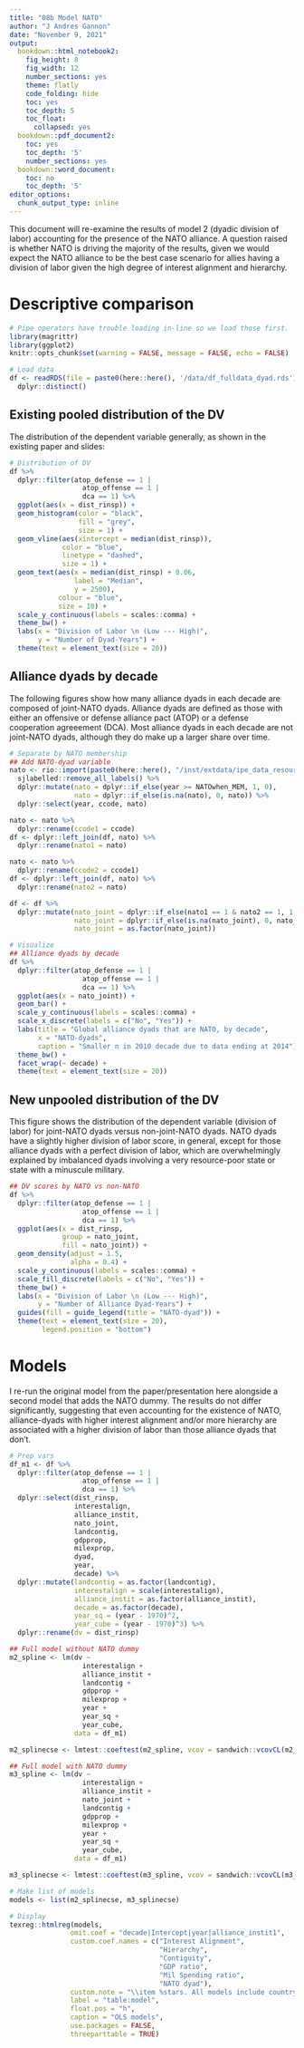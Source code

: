 ```yaml
---
title: "08b Model NATO"
author: "J Andres Gannon"
date: "November 9, 2021"
output:
  bookdown::html_notebook2:
    fig_height: 8
    fig_width: 12
    number_sections: yes
    theme: flatly
    code_folding: hide
    toc: yes
    toc_depth: 5
    toc_float:
      collapsed: yes
  bookdown::pdf_document2:
    toc: yes
    toc_depth: '5'
    number_sections: yes
  bookdown::word_document:
    toc: no
    toc_depth: '5'
editor_options:
  chunk_output_type: inline
---
```


This document will re-examine the results of model 2 (dyadic division of labor) accounting for the presence of the NATO alliance. A question raised is whether NATO is driving the majority of the results, given we would expect the NATO alliance to be the best case scenario for allies having a division of labor given the high degree of interest alignment and hierarchy.

# Descriptive comparison
```r
# Pipe operators have trouble loading in-line so we load those first.
library(magrittr)
library(ggplot2)
knitr::opts_chunk$set(warning = FALSE, message = FALSE, echo = FALSE)

# Load data
df <- readRDS(file = paste0(here::here(), '/data/df_fulldata_dyad.rds')) %>%
  dplyr::distinct()
```

## Existing pooled distribution of the DV
The distribution of the dependent variable generally, as shown in the existing paper and slides:
```r
# Distribution of DV
df %>%
  dplyr::filter(atop_defense == 1 |
                  atop_offense == 1 |
                  dca == 1) %>%
  ggplot(aes(x = dist_rinsp)) + 
  geom_histogram(color = "black",
                 fill = "grey",
                 size = 1) + 
  geom_vline(aes(xintercept = median(dist_rinsp)),
             color = "blue",
             linetype = "dashed",
             size = 1) +
  geom_text(aes(x = median(dist_rinsp) + 0.06, 
                label = "Median", 
                y = 2500), 
            colour = "blue", 
            size = 10) +
  scale_y_continuous(labels = scales::comma) +
  theme_bw() +
  labs(x = "Division of Labor \n (Low --- High)",
       y = "Number of Dyad-Years") +
  theme(text = element_text(size = 20))
```

## Alliance dyads by decade
The following figures show how many alliance dyads in each decade are composed of joint-NATO dyads. Alliance dyads are defined as those with either an offensive or defense alliance pact (ATOP) or a defense cooperation agreeement (DCA). Most alliance dyads in each decade are not joint-NATO dyads, although they do make up a larger share over time.

```r
# Separate by NATO membership
## Add NATO-dyad variable
nato <- rio::import(paste0(here::here(), "/inst/extdata/ipe_data_resource/3. Graham_Tucker_IPE_v2_0.RDATA")) %>%
  sjlabelled::remove_all_labels() %>%
  dplyr::mutate(nato = dplyr::if_else(year >= NATOwhen_MEM, 1, 0),
                nato = dplyr::if_else(is.na(nato), 0, nato)) %>%
  dplyr::select(year, ccode, nato)

nato <- nato %>%
  dplyr::rename(ccode1 = ccode)
df <- dplyr::left_join(df, nato) %>%
  dplyr::rename(nato1 = nato)

nato <- nato %>%
  dplyr::rename(ccode2 = ccode1)
df <- dplyr::left_join(df, nato) %>%
  dplyr::rename(nato2 = nato)

df <- df %>%
  dplyr::mutate(nato_joint = dplyr::if_else(nato1 == 1 & nato2 == 1, 1, 0),
                nato_joint = dplyr::if_else(is.na(nato_joint), 0, nato_joint),
                nato_joint = as.factor(nato_joint))

# Visualize
## Alliance dyads by decade
df %>%
  dplyr::filter(atop_defense == 1 |
                  atop_offense == 1 |
                  dca == 1) %>%
  ggplot(aes(x = nato_joint)) + 
  geom_bar() +
  scale_y_continuous(labels = scales::comma) +
  scale_x_discrete(labels = c("No", "Yes")) +
  labs(title = "Global alliance dyads that are NATO, by decade",
       x = "NATO-dyads",
       caption = "Smaller n in 2010 decade due to data ending at 2014") +
  theme_bw() +
  facet_wrap(~ decade) +
  theme(text = element_text(size = 20))
```

## New unpooled distribution of the DV
This figure shows the distribution of the dependent variable (division of labor) for joint-NATO dyads versus non-joint-NATO dyads. NATO dyads have a slightly higher division of labor score, in general, except for those alliance dyads with a perfect division of labor, which are overwhelmingly explained by imbalanced dyads involving a very resource-poor state or state with a minuscule military.
```r
## DV scores by NATO vs non-NATO
df %>%
  dplyr::filter(atop_defense == 1 |
                  atop_offense == 1 |
                  dca == 1) %>%
  ggplot(aes(x = dist_rinsp,
             group = nato_joint,
             fill = nato_joint)) + 
  geom_density(adjust = 1.5,
               alpha = 0.4) + 
  scale_y_continuous(labels = scales::comma) +
  scale_fill_discrete(labels = c("No", "Yes")) +
  theme_bw() +
  labs(x = "Division of Labor \n (Low --- High)",
       y = "Number of Alliance Dyad-Years") +
  guides(fill = guide_legend(title = "NATO-dyad")) +
  theme(text = element_text(size = 20),
        legend.position = "bottom")
```

# Models
I re-run the original model from the paper/presentation here alongside a second model that adds the NATO dummy. The results do not differ significantly, suggesting that even accounting for the existence of NATO, alliance-dyads with higher interest alignment and/or more  hierarchy are associated with a higher division of labor than those alliance dyads that don't.
```r
# Prep vars
df_m1 <- df %>%
  dplyr::filter(atop_defense == 1 |
                  atop_offense == 1 |
                  dca == 1) %>%
  dplyr::select(dist_rinsp,
                interestalign,
                alliance_instit,
                nato_joint,
                landcontig,
                gdpprop,
                milexprop,
                dyad,
                year,
                decade) %>%
  dplyr::mutate(landcontig = as.factor(landcontig),
                interestalign = scale(interestalign),
                alliance_instit = as.factor(alliance_instit),
                decade = as.factor(decade),
                year_sq = (year - 1970)^2,
                year_cube = (year - 1970)^3) %>%
  dplyr::rename(dv = dist_rinsp)

## Full model without NATO dummy
m2_spline <- lm(dv ~ 
                  interestalign + 
                  alliance_instit +
                  landcontig +
                  gdpprop +
                  milexprop +
                  year +
                  year_sq +
                  year_cube,
                data = df_m1)

m2_splinecse <- lmtest::coeftest(m2_spline, vcov = sandwich::vcovCL(m2_spline, factor(df_m1$dyad)))

## Full model with NATO dummy
m3_spline <- lm(dv ~ 
                  interestalign + 
                  alliance_instit +
                  nato_joint +
                  landcontig +
                  gdpprop +
                  milexprop +
                  year +
                  year_sq +
                  year_cube,
                data = df_m1)

m3_splinecse <- lmtest::coeftest(m3_spline, vcov = sandwich::vcovCL(m3_spline, factor(df_m1$dyad)))
```

```r
# Make list of models
models <- list(m2_splinecse, m3_splinecse)

# Display
texreg::htmlreg(models,
               omit.coef = "decade|Intercept|year|alliance_instit1",
               custom.coef.names = c("Interest Alignment",
                                     "Hierarchy",
                                     "Contiguity",
                                     "GDP ratio",
                                     "Mil Spending ratio",
                                     "NATO dyad"),
               custom.note = "\\item %stars. All models include country-clustered standard errors and scaled cubic polynomials (not shown),",
               label = "table:model",
               float.pos = "h",
               caption = "OLS models",
               use.packages = FALSE,
               threeparttable = TRUE)
```
